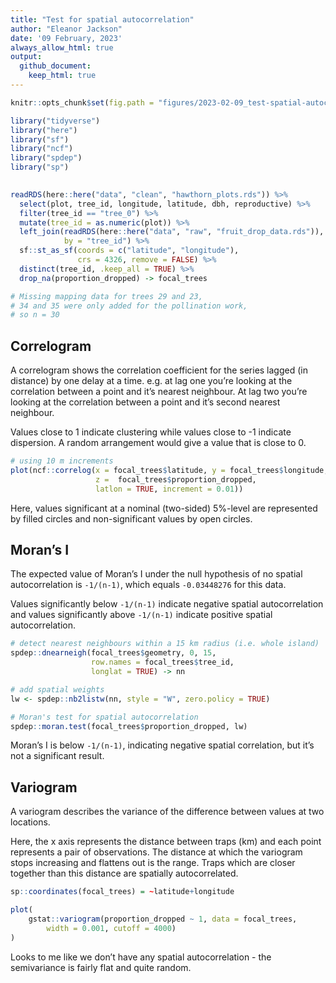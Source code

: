 ```yaml
---
title: "Test for spatial autocorrelation"
author: "Eleanor Jackson"
date: '09 February, 2023'
always_allow_html: true
output: 
  github_document:
    keep_html: true
---
```


```r
knitr::opts_chunk$set(fig.path = "figures/2023-02-09_test-spatial-autocorrelation/")
```

```r
library("tidyverse")
library("here")
library("sf")
library("ncf")
library("spdep")
library("sp")
  
```

```r
readRDS(here::here("data", "clean", "hawthorn_plots.rds")) %>%
  select(plot, tree_id, longitude, latitude, dbh, reproductive) %>%
  filter(tree_id == "tree_0") %>%
  mutate(tree_id = as.numeric(plot)) %>% 
  left_join(readRDS(here::here("data", "raw", "fruit_drop_data.rds")), 
            by = "tree_id") %>%
  sf::st_as_sf(coords = c("latitude", "longitude"), 
               crs = 4326, remove = FALSE) %>%
  distinct(tree_id, .keep_all = TRUE) %>%
  drop_na(proportion_dropped) -> focal_trees

# Missing mapping data for trees 29 and 23,
# 34 and 35 were only added for the pollination work,
# so n = 30

```

## Correlogram

A correlogram shows the correlation coefficient for the series lagged (in distance) by one delay at a time. e.g. at lag one you’re looking at the correlation between a point and it’s nearest neighbour. At lag two you’re looking at the correlation between a point and it’s second nearest neighbour.

Values close to 1 indicate clustering while values close to -1 indicate dispersion. A random arrangement would give a value that is close to 0.

```r
# using 10 m increments
plot(ncf::correlog(x = focal_trees$latitude, y = focal_trees$longitude, 
                   z =  focal_trees$proportion_dropped,
                   latlon = TRUE, increment = 0.01))

```

Here, values significant at a nominal (two-sided) 5%-level are represented by filled circles and non-significant values by open circles. 


## Moran's I

The expected value of Moran's I under the null hypothesis of no spatial autocorrelation is `-1/(n-1)`, which equals `-0.03448276` for this data. 

Values significantly below `-1/(n-1)` indicate negative spatial autocorrelation and values significantly above `-1/(n-1)` indicate positive spatial autocorrelation. 

```r
# detect nearest neighbours within a 15 km radius (i.e. whole island)
spdep::dnearneigh(focal_trees$geometry, 0, 15, 
                  row.names = focal_trees$tree_id,  
                  longlat = TRUE) -> nn

# add spatial weights
lw <- spdep::nb2listw(nn, style = "W", zero.policy = TRUE) 

# Moran's test for spatial autocorrelation
spdep::moran.test(focal_trees$proportion_dropped, lw) 

```

Moran's I is below `-1/(n-1)`, indicating negative spatial correlation, but it's not a significant result.

## Variogram

A variogram describes the variance of the difference between values at two locations. 

Here, the x axis represents the distance between traps (km) and each point represents a pair of observations. The distance at which the variogram stops increasing and flattens out is the range. Traps which are closer together than this distance are spatially autocorrelated.

```r
sp::coordinates(focal_trees) = ~latitude+longitude

plot(
    gstat::variogram(proportion_dropped ~ 1, data = focal_trees, 
        width = 0.001, cutoff = 4000) 
)

```

Looks to me like we don't have any spatial autocorrelation - the semivariance is fairly flat and quite random.
